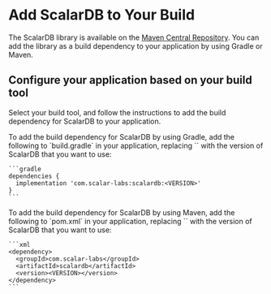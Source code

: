 # Add ScalarDB to Your Build


The ScalarDB library is available on the [Maven Central Repository](https://mvnrepository.com/artifact/com.scalar-labs/scalardb). You can add the library as a build dependency to your application by using Gradle or Maven.

## Configure your application based on your build tool

Select your build tool, and follow the instructions to add the build dependency for ScalarDB to your application.

<Tabs groupId="build_tool" queryString>
  <TabItem value="Gradle" label="Gradle" default>
    To add the build dependency for ScalarDB by using Gradle, add the following to `build.gradle` in your application, replacing `<VERSION>` with the version of ScalarDB that you want to use:

    ```gradle
    dependencies {
      implementation 'com.scalar-labs:scalardb:<VERSION>'
    }
    ```
  </TabItem>
  <TabItem value="Maven" label="Maven">
    To add the build dependency for ScalarDB by using Maven, add the following to `pom.xml` in your application, replacing `<VERSION>` with the version of ScalarDB that you want to use:

    ```xml
    <dependency>
      <groupId>com.scalar-labs</groupId>
      <artifactId>scalardb</artifactId>
      <version><VERSION></version>
    </dependency>
    ```
  </TabItem>
</Tabs>
